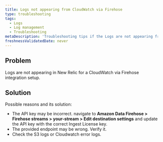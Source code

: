 ```yaml
---
title: Logs not appearing from CloudWatch via Firehose
type: troubleshooting
tags:
  - Logs
  - Log management
  - Troubleshooting
metaDescription: 'Troubleshooting tips if the Logs are not appearing from CloudWatch via Firehose.'
freshnessValidatedDate: never
---
```


## Problem

Logs are not appearing in New Relic for a CloudWatch via Firehose integration setup.

## Solution

Possible reasons and its solution:

* The API key may be incorrect. navigate to <DNT>**Amazon Data Firehose > Firehose streams > your-stream > Edit destination settings**</DNT> and update the API key with the correct Ingest License key.
* The provided endpoint may be wrong. Verify it.
* Check the S3 logs or Cloudwatch error logs.
